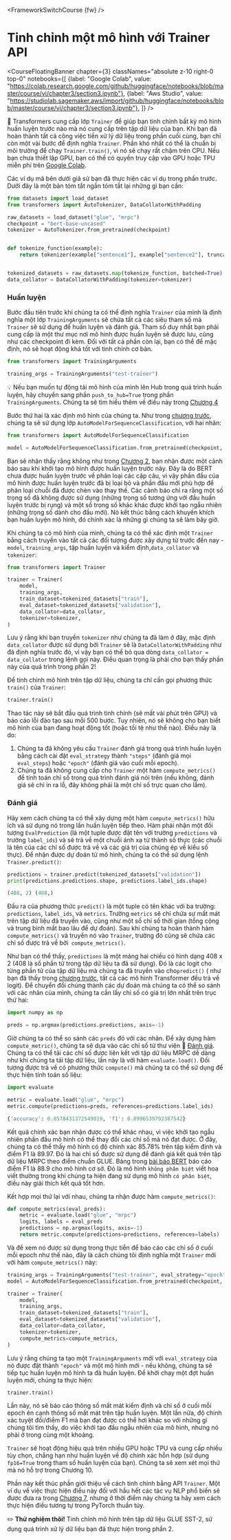 <FrameworkSwitchCourse {fw} />

# Tinh chỉnh một mô hình với Trainer API

<CourseFloatingBanner chapter={3}
  classNames="absolute z-10 right-0 top-0"
  notebooks={[
    {label: "Google Colab", value: "https://colab.research.google.com/github/huggingface/notebooks/blob/master/course/vi/chapter3/section3.ipynb"},
    {label: "Aws Studio", value: "https://studiolab.sagemaker.aws/import/github/huggingface/notebooks/blob/master/course/vi/chapter3/section3.ipynb"},
]} />

<Youtube id="nvBXf7s7vTI"/>

🤗 Transformers cung cấp lớp `Trainer` để giúp bạn tinh chỉnh bất kỳ mô hình huấn luyện trước nào mà nó cung cấp trên tập dữ liệu của bạn. Khi bạn đã hoàn thành tất cả công việc tiền xử lý dữ liệu trong phần cuối cùng, bạn chỉ còn một vài bước để định nghĩa `Trainer`. Phần khó nhất có thể là chuẩn bị môi trường để chạy `Trainer.train()`, vì nó sẽ chạy rất chậm trên CPU. Nếu bạn chưa thiết lập GPU, bạn có thể có quyền truy cập vào GPU hoặc TPU miễn phí trên [Google Colab](https://colab.research.google.com/).

Các ví dụ mã bên dưới giả sử bạn đã thực hiện các ví dụ trong phần trước. Dưới đây là một bản tóm tắt ngắn tóm tắt lại những gì bạn cần:

```py
from datasets import load_dataset
from transformers import AutoTokenizer, DataCollatorWithPadding

raw_datasets = load_dataset("glue", "mrpc")
checkpoint = "bert-base-uncased"
tokenizer = AutoTokenizer.from_pretrained(checkpoint)


def tokenize_function(example):
    return tokenizer(example["sentence1"], example["sentence2"], truncation=True)


tokenized_datasets = raw_datasets.map(tokenize_function, batched=True)
data_collator = DataCollatorWithPadding(tokenizer=tokenizer)
```

### Huấn luyện

Bước đầu tiên trước khi chúng ta có thể định nghĩa `Trainer` của mình là định nghĩa một lớp `TrainingArguments` sẽ chứa tất cả các siêu tham số mà `Trainer` sẽ sử dụng để huấn luyện và đánh giá. Tham số duy nhất bạn phải cung cấp là một thư mục nơi mô hình được huấn luyện sẽ được lưu, cũng như các checkpoint đi kèm. Đối với tất cả phần còn lại, bạn có thể để mặc định, nó sẽ hoạt động khá tốt với tinh chỉnh cơ bản.

```py
from transformers import TrainingArguments

training_args = TrainingArguments("test-trainer")
```

<Tip>

💡 Nếu bạn muốn tự động tải mô hình của mình lên Hub trong quá trình huấn luyện, hãy chuyển sang phần `push_to_hub=True` trong phần `TrainingArguments`. Chúng ta sẽ tìm hiểu thêm về điều này trong [Chương 4](/course/chapter4/3)

</Tip>

Bước thứ hai là xác định mô hình của chúng ta. Như trong [chương trước](/course/chapter2), chúng ta sẽ sử dụng lớp `AutoModelForSequenceClassification`, với hai nhãn:

```py
from transformers import AutoModelForSequenceClassification

model = AutoModelForSequenceClassification.from_pretrained(checkpoint, num_labels=2)
```

Bạn sẽ nhận thấy rằng không như trong [Chương 2](/course/chapter2), bạn nhận được một cảnh báo sau khi khởi tạo mô hình được huấn luyện trước này. Đây là do BERT chưa được huấn luyện trước về phân loại các cặp câu, vì vậy phần đầu của mô hình được huấn luyện trước đã bị loại bỏ và phần đầu mới phù hợp để phân loại chuỗi đã được chèn vào thay thế. Các cảnh báo chỉ ra rằng một số trọng số đã không được sử dụng (những trọng số tương ứng với đầu huấn luyện trước bị rụng) và một số trọng số khác khác được khởi tạo ngẫu nhiên (những trọng số dành cho đầu mới). Nó kết thúc bằng cách khuyến khích bạn huấn luyện mô hình, đó chính xác là những gì chúng ta sẽ làm bây giờ.

Khi chúng ta có mô hình của mình, chúng ta có thể xác định một `Trainer` bằng cách truyền vào tất cả các đối tượng được xây dựng từ trước đến nay - `model`, `training_args`, tập huấn luyện và kiểm định,`data_collator` và `tokenizer`:

```py
from transformers import Trainer

trainer = Trainer(
    model,
    training_args,
    train_dataset=tokenized_datasets["train"],
    eval_dataset=tokenized_datasets["validation"],
    data_collator=data_collator,
    tokenizer=tokenizer,
)
```

Lưu ý rằng khi bạn truyền `tokenizer` như chúng ta đã làm ở đây, mặc định `data_collator` được sử dụng bởi `Trainer` sẽ là `DataCollatorWithPadding` như đã định nghĩa trước đó, vì vậy bạn có thể bỏ qua dòng `data_collator = data_collator` trong lệnh gọi này. Điều quan trọng là phải cho bạn thấy phần này của quá trình trong phần 2!

Để tinh chỉnh mô hình trên tập dữ liệu, chúng ta chỉ cần gọi phương thức `train()` của `Trainer`:

```py
trainer.train()
```

Thao tác này sẽ bắt đầu quá trình tinh chỉnh (sẽ mất vài phút trên GPU) và báo cáo lỗi đào tạo sau mỗi 500 bước. Tuy nhiên, nó sẽ không cho bạn biết mô hình của bạn đang hoạt động tốt (hoặc tồi tệ như thế nào). Điều này là do:

1. Chúng ta đã không yêu cầu `Trainer` đánh giá trong quá trình huấn luyện bằng cách cài đặt `eval_strategy` thành `"steps"` (đánh giá mọi `eval_steps`) hoặc `"epoch"` (đánh giá vào cuối mỗi epoch).
2. Chúng ta đã không cung cấp cho `Trainer` một hàm `compute_metrics()` để tính toán chỉ số trong quá trình đánh giá nói trên (nếu không, đánh giá sẽ chỉ in ra lỗ, đây không phải là một chỉ số trực quan cho lắm).

### Đánh giá

Hãy xem cách chúng ta có thể xây dựng một hàm `compute_metrics()` hữu ích và sử dụng nó trong lần huấn luyện tiếp theo. Hàm phải nhận một đối tượng `EvalPrediction` (là một tuple được đặt tên với trường `predictions` và trường `label_ids`) và sẽ trả về một chuỗi ánh xạ từ thành số thực (các chuỗi là tên của các chỉ số được trả về và các giá trị của chúng ép về kiểu số thực). Để nhận được dự đoán từ mô hình, chúng ta có thể sử dụng lệnh `Trainer.predict()`:

```py
predictions = trainer.predict(tokenized_datasets["validation"])
print(predictions.predictions.shape, predictions.label_ids.shape)
```

```python out
(408, 2) (408,)
```
Đầu ra của phương thức `predict()` là một tuple có tên khác với ba trường: `predictions`, `label_ids`, và `metrics`. Trường `metrics` sẽ chỉ chứa sự mất mát trên tập dữ liệu đã truyền vào, cũng như một số chỉ số thời gian (tổng cộng và trung bình mất bao lâu để dự đoán). Sau khi chúng ta hoàn thành hàm `compute_metrics()` và truyền nó vào `Trainer`, trường đó cũng sẽ chứa các chỉ số được trả về bởi` compute_metrics()`.

Như bạn có thể thấy, `predictions` là một mảng hai chiều có hình dạng 408 x 2 (408 là số phần tử trong tập dữ liệu ta đã sử dụng). Đó là các logit cho từng phần tử của tập dữ liệu mà chúng ta đã truyền vào cho`predict()` ( như bạn đã thấy trong [chương trước](/course/chapter2), tất cả các mô hình Transformer đều trả về logit). Để chuyển đổi chúng thành các dự đoán mà chúng ta có thể so sánh với các nhãn của mình, chúng ta cần lấy chỉ số có giá trị lớn nhất trên trục thứ hai:

```py
import numpy as np

preds = np.argmax(predictions.predictions, axis=-1)
```

Giờ chúng ta có thể so sánh các `preds` đó với các nhãn. Để xây dựng hàm `compute_metric()`, chúng ta sẽ dựa vào các chỉ số từ thư viện 🤗 [Đánh giá](https://github.com/huggingface/evaluate/). Chúng ta có thể tải các chỉ số được liên kết với tập dữ liệu MRPC dễ dàng như khi chúng ta tải tập dữ liệu, lần này là với hàm `evaluate.load()`. Đối tượng được trả về có phương thức `compute()` mà chúng ta có thể sử dụng để thực hiện tính toán số liệu:

```py
import evaluate

metric = evaluate.load("glue", "mrpc")
metric.compute(predictions=preds, references=predictions.label_ids)
```

```python out
{'accuracy': 0.8578431372549019, 'f1': 0.8996539792387542}
```

Kết quả chính xác bạn nhận được có thể khác nhau, vì việc khởi tạo ngẫu nhiên phần đầu mô hình có thể thay đổi các chỉ số mà nó đạt được. Ở đây, chúng ta có thể thấy mô hình có độ chính xác 85.78% trên tập kiểm định và điểm F1 là 89.97. Đó là hai chỉ số được sử dụng để đánh giá kết quả trên tập dữ liệu MRPC theo điểm chuẩn GLUE. Bảng trong [bài báo BERT](https://arxiv.org/pdf/1810.04805.pdf) báo cáo điểm F1 là 88.9 cho mô hình cơ sở. Đó là mô hình `không phân biệt` viết hoa viết thường trong khi chúng ta hiện đang sử dụng mô hình `có phân biệt`, điều này giải thích kết quả tốt hơn.

Kết hợp mọi thứ lại với nhau, chúng ta nhận được hàm `compute_metrics()`:

```py
def compute_metrics(eval_preds):
    metric = evaluate.load("glue", "mrpc")
    logits, labels = eval_preds
    predictions = np.argmax(logits, axis=-1)
    return metric.compute(predictions=predictions, references=labels)
```

Và để xem nó được sử dụng trong thực tiễn để báo cáo các chỉ số ở cuối mỗi epoch như thế nào, đây là cách chúng tôi định nghĩa một `Trainer` mới với hàm `compute_metrics()` này:


```py
training_args = TrainingArguments("test-trainer", eval_strategy="epoch")
model = AutoModelForSequenceClassification.from_pretrained(checkpoint, num_labels=2)

trainer = Trainer(
    model,
    training_args,
    train_dataset=tokenized_datasets["train"],
    eval_dataset=tokenized_datasets["validation"],
    data_collator=data_collator,
    tokenizer=tokenizer,
    compute_metrics=compute_metrics,
)
```

Lưu ý rằng chúng ta tạo một `TrainingArguments` mới với `eval_strategy` của nó được đặt thành `"epoch"` và một mô hình mới - nếu không, chúng ta sẽ tiếp tục huấn luyện mô hình ta đã huấn luyện. Để khởi chạy một đợt huấn luyện mới, chúng ta thực hiện:

```
trainer.train()
```

Lần này, nó sẽ báo cáo thông số mất mát kiểm định và chỉ số ở cuối mỗi epoch ên cạnh thông số mất mát trên tập huấn luyện. Một lần nữa, độ chính xác tuyệt đối/điểm F1 mà bạn đạt được có thể hơi khác so với những gì chúng tôi tìm thấy, do việc khởi tạo đầu ngẫu nhiên của mô hình, nhưng nó phải ở trong cùng một khoảng.

`Trainer` sẽ hoạt động hiệu quả trên nhiều GPU hoặc TPU và cung cấp nhiều tùy chọn, chẳng hạn như huấn luyện về độ chính xác hỗn hợp (sử dụng `fp16=True` trong tham số huấn luyện của bạn). Chúng ta sẽ xem xét mọi thứ mà nó hỗ trợ trong Chương 10.

Phần này kết thúc phần giới thiệu về cách tinh chỉnh bằng API `Trainer`. Một ví dụ về việc thực hiện điều này đối với hầu hết các tác vụ NLP phổ biến sẽ được đưa ra trong [Chương 7](/course/chapter7), nhưng ở thời điểm này chúng ta hãy xem cách thực hiện điều tương tự trong PyTorch thuần túy.

<Tip>

✏️ **Thử nghiệm thôi!** Tinh chỉnh mô hình trên tập dữ liệu GLUE SST-2, sử dụng quá trình xử lý dữ liệu bạn đã thực hiện trong phần 2.

</Tip>

